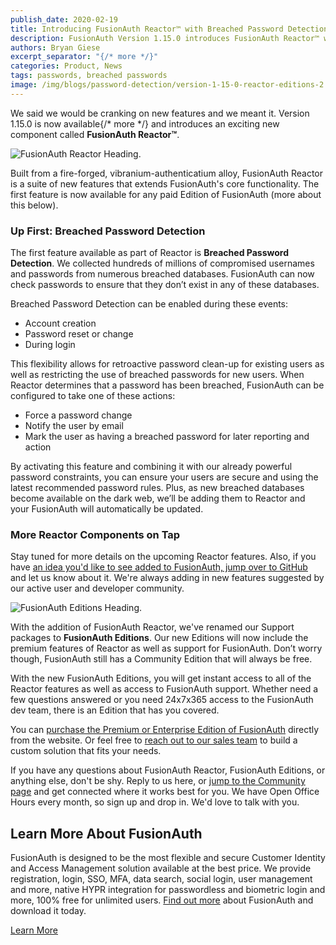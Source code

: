 ```yaml
---
publish_date: 2020-02-19 
title: Introducing FusionAuth Reactor™ with Breached Password Detection
description: FusionAuth Version 1.15.0 introduces FusionAuth Reactor™ with Breached Password Detection. Ensure your users aren't using insecure passwords at login.
authors: Bryan Giese
excerpt_separator: "{/* more */}"
categories: Product, News
tags: passwords, breached passwords
image: /img/blogs/password-detection/version-1-15-0-reactor-editions-2.png
---
```


We said we would be cranking on new features and we meant it. Version 1.15.0 is now available{/* more */} and introduces an exciting new component called **FusionAuth Reactor™**.

![FusionAuth Reactor Heading.](/img/blogs/password-detection/fusionauth-reactor-header-2x.png)

Built from a fire-forged, vibranium-authenticatium alloy, FusionAuth Reactor is a suite of new features that extends FusionAuth's core functionality. The first feature is now available for any paid Edition of FusionAuth (more about this below).

### Up First: Breached Password Detection
The first feature available as part of Reactor is **Breached Password Detection**. We collected hundreds of millions of compromised usernames and passwords from numerous breached databases. FusionAuth can now check passwords to ensure that they don’t exist in any of these databases.

Breached Password Detection can be enabled during these events:

- Account creation
- Password reset or change
- During login

This flexibility allows for retroactive password clean-up for existing users as well as restricting the use of breached passwords for new users. When Reactor determines that a password has been breached, FusionAuth can be configured to take one of these actions:

- Force a password change
- Notify the user by email
- Mark the user as having a breached password for later reporting and action

By activating this feature and combining it with our already powerful password constraints, you can ensure your users are secure and using the latest recommended password rules. Plus, as new breached databases become available on the dark web, we’ll be adding them to Reactor and your FusionAuth will automatically be updated.

### More Reactor Components on Tap
Stay tuned for more details on the upcoming Reactor features. Also, if you have [an idea you'd like to see added to FusionAuth, jump over to GitHub](https://github.com/FusionAuth/fusionauth-issues/issues) and let us know about it. We're always adding in new features suggested by our active user and developer community.

![FusionAuth Editions Heading.](/img/blogs/password-detection/fusionauth-editions-header-2x.png)

With the addition of FusionAuth Reactor, we've renamed our Support packages to **FusionAuth Editions**. Our new Editions will now include the premium features of Reactor as well as support for FusionAuth. Don’t worry though, FusionAuth still has a Community Edition that will always be free.

With the new FusionAuth Editions, you will get instant access to all of the Reactor features as well as access to FusionAuth support. Whether need a few questions answered or you need 24x7x365 access to the FusionAuth dev team, there is an Edition that has you covered.

You can [purchase the Premium or Enterprise Edition of FusionAuth](/pricing) directly from the website. Or feel free to [reach out to our sales team](/contact) to build a custom solution that fits your needs.

If you have any questions about FusionAuth Reactor, FusionAuth Editions, or anything else, don't be shy. Reply to us here, or [jump to the Community page](/community) and get connected where it works best for you. We have Open Office Hours every month, so sign up and drop in. We'd love to talk with you.

## Learn More About FusionAuth
FusionAuth is designed to be the most flexible and secure Customer Identity and Access Management solution available at the best price. We provide registration, login, SSO, MFA, data search, social login, user management and more, native HYPR integration for passwordless and biometric login and more, 100% free for unlimited users. [Find out more](/ "FusionAuth Home") about FusionAuth and download it today.

[Learn More](/)

